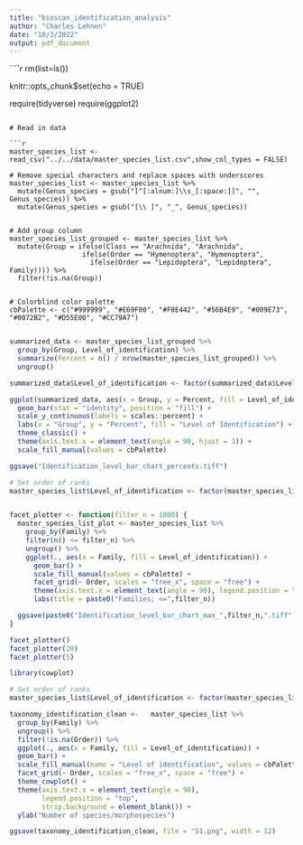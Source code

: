 ```yaml
---
title: "bioscan_identification_analysis"
author: "Charles Lehnen"
date: "10/3/2022"
output: pdf_document
---
```


````r

rm(list=ls()) 

knitr::opts_chunk$set(echo = TRUE)

require(tidyverse)
require(ggplot2)
```

# Read in data

```r
master_species_list <- read_csv("../../data/master_species_list.csv",show_col_types = FALSE)

# Remove special characters and replace spaces with underscores
master_species_list <- master_species_list %>%
  mutate(Genus_species = gsub("[^[:alnum:]\\s_[:space:]]", "", Genus_species)) %>%
  mutate(Genus_species = gsub("[\\ ]", "_", Genus_species))


# Add group column
master_species_list_grouped <- master_species_list %>%
  mutate(Group = ifelse(Class == "Arachnida", "Arachnida",
                  ifelse(Order == "Hymenoptera", "Hymenoptera",
                    ifelse(Order == "Lepidoptera", "Lepidoptera", Family)))) %>%
  filter(!is.na(Group))


# Colorblind color palette
cbPalette <- c("#999999", "#E69F00", "#F0E442", "#56B4E9", "#009E73", "#0072B2", "#D55E00", "#CC79A7")


```

```r


summarized_data <- master_species_list_grouped %>% 
  group_by(Group, Level_of_identification) %>% 
  summarize(Percent = n() / nrow(master_species_list_grouped)) %>%
  ungroup()

summarized_data$Level_of_identification <- factor(summarized_data$Level_of_identification, levels = c("Order", "Family", "Genus", "Morphospecies", "Species"))

ggplot(summarized_data, aes(x = Group, y = Percent, fill = Level_of_identification)) +
  geom_bar(stat = "identity", position = "fill") +
  scale_y_continuous(labels = scales::percent) +
  labs(x = "Group", y = "Percent", fill = "Level of Identification") +
  theme_classic() +
  theme(axis.text.x = element_text(angle = 90, hjust = 1)) +
  scale_fill_manual(values = cbPalette)

ggsave("Identification_level_bar_chart_percents.tiff")


```

```r

# Set order of ranks
master_species_list$Level_of_identification <- factor(master_species_list$Level_of_identification, levels = c("Order", "Family", "Genus", "Morphospecies", "Species"))


facet_plotter <- function(filter_n = 1000) {
  master_species_list_plot <- master_species_list %>%
    group_by(Family) %>%
    filter(n() <= filter_n) %>%
    ungroup() %>%
    ggplot(., aes(x = Family, fill = Level_of_identification)) +
      geom_bar() +
      scale_fill_manual(values = cbPalette) +
      facet_grid(~ Order, scales = "free_x", space = "free") +
      theme(axis.text.x = element_text(angle = 90), legend.position = "top") +
      labs(title = paste0("Families; <=",filter_n))

  ggsave(paste0("Identification_level_bar_chart_max_",filter_n,".tiff"))
}

facet_plotter()
facet_plotter(20)
facet_plotter(5)


```



```r
library(cowplot)

# Set order of ranks
master_species_list$Level_of_identification <- factor(master_species_list$Level_of_identification, levels = c("Order", "Family", "Genus", "Morphospecies", "Species"))

taxonomy_identification_clean <-   master_species_list %>%
  group_by(Family) %>%
  ungroup() %>%
  filter(!is.na(Order)) %>%
  ggplot(., aes(x = Family, fill = Level_of_identification)) +
  geom_bar() +
  scale_fill_manual(name = "Level of identification", values = cbPalette) +
  facet_grid(~ Order, scales = "free_x", space = "free") +
  theme_cowplot() +
  theme(axis.text.x = element_text(angle = 90), 
        legend.position = "top",
        strip.background = element_blank()) +
  ylab("Number of species/morphospecies") 

ggsave(taxonomy_identification_clean, file = "S1.png", width = 12)


```
